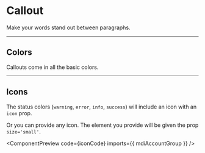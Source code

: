 
# Callout

Make your words stand out between paragraphs.
 
-----
## Colors

Callouts come in all the basic colors.

<ComponentPreview code={colorsCode} />

-----
## Icons

The status colors (`warning`, `error`, `info`, `success`) will include an icon with an `icon` prop.

<ComponentPreview code={iconColorsCode} />

Or you can provide any icon. The element you provide will be given the prop `size='small'`.

<ComponentPreview code={iconCode} imports={{ mdiAccountGroup }} />
